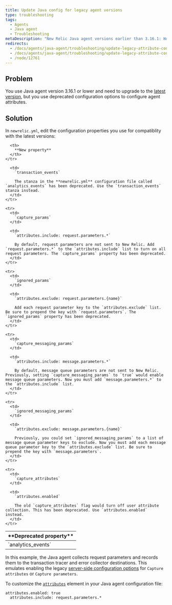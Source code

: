 ```yaml
---
title: Update Java config for legacy agent versions
type: troubleshooting
tags:
  - Agents
  - Java agent
  - Troubleshooting
metaDescription: "New Relic Java agent versions earlier than 3.16.1: How to update your newrelic.yml file to the latest version of agent attribute configuration."
redirects:
  - /docs/agents/java-agent/troubleshooting/update-legacy-attribute-configuration
  - /docs/agents/java-agent/troubleshooting/update-legacy-attribute-configuration-java
  - /node/12761
---
```


## Problem

You use Java agent version 3.16.1 or lower and need to upgrade to the [latest version](/docs/release-notes/agent-release-notes/java-release-notes), but you use deprecated configuration options to configure agent attributes.

## Solution

In `newrelic.yml`, edit the configuration properties you use for compatiblity with the latest versions:

<table>
  <thead>
    <tr>
      <th width={200}>
        **Deprecated property**
      </th>

      <th>
        **New property**
      </th>
    </tr>
  </thead>

  <tbody>
    <tr>
      <td>
        `analytics_events`
      </td>

      <td>
        `transaction_events`

        The stanza in the **newrelic.yml** configuration file called `analytics_events` has been deprecated. Use the `transaction_events` stanza instead.
      </td>
    </tr>

    <tr>
      <td>
        `capture_params`
      </td>

      <td>
        `attributes.include: request.parameters.*`

        By default, request parameters are not sent to New Relic. Add `request.parameters.*` to the `attributes.include` list to turn on all request parameters. The `capture_params` property has been deprecated.
      </td>
    </tr>

    <tr>
      <td>
        `ignored_params`
      </td>

      <td>
        `attributes.exclude: request.parameters.{name}`

        Add each request parameter key to the `attributes.exclude` list. Be sure to prepend the key with `request.parameters`. The `ignored_params` property has been deprecated.
      </td>
    </tr>

    <tr>
      <td>
        `capture_messaging_params`
      </td>

      <td>
        `attributes.include: message.parameters.*`

        By default, message queue parameters are not sent to New Relic. Previously, setting `capture_messaging_params` to `true` would enable message queue parameters. Now you must add `message.parameters.*` to the `attributes.include` list.
      </td>
    </tr>

    <tr>
      <td>
        `ignored_messaging_params`
      </td>

      <td>
        `attributes.exclude: message.parameters.{name}`

        Previously, you could set `ignored_messaging_params` to a list of message queue parameter keys to exclude. Now you must add each message queue parameter key to the `attributes.exclude` list. Be sure to prepend the key with `message.parameters`.
      </td>
    </tr>

    <tr>
      <td>
        `capture_attributes`
      </td>

      <td>
        `attributes.enabled`

        The old `capture_attributes` flag would turn off user attribute collection. This has been deprecated. Use `attributes.enabled` instead.
      </td>
    </tr>
  </tbody>
</table>

In this example, the Java agent collects request parameters and records them to the transaction tracer and error collector destinations. This emulates enabling the legacy [server-side configuration options](/docs/agents/manage-apm-agents/configuration/server-side-agent-configuration) for `Capture attributes` or `Capture parameters`.

To customize the [`attributes`](/docs/agents/java-agent/configuration/java-agent-configuration-config-file#attributes) element in your Java agent configuration file:

```
attributes.enabled: true
  attributes.include: request.parameters.*
```
